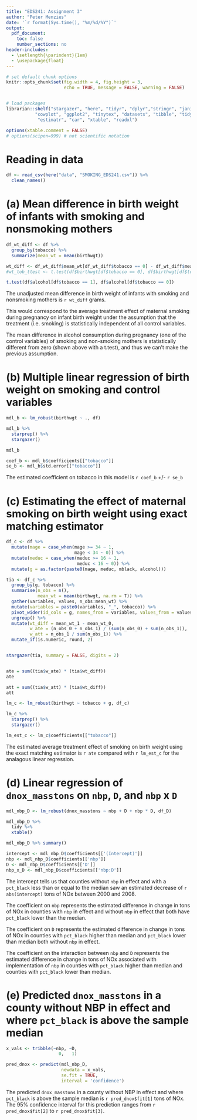 ```yaml
---
title: "EDS241: Assignment 3"
author: "Peter Menzies"
date: '`r format(Sys.time(), "%m/%d/%Y")`'
output: 
  pdf_document:
    toc: false
    number_sections: no
header-includes:
  - \setlength{\parindent}{1em}
  - \usepackage{float}
---
```


```r

# set default chunk options
knitr::opts_chunk$set(fig.width = 4, fig.height = 3, 
                      echo = TRUE, message = FALSE, warning = FALSE)


# load packages
librarian::shelf("stargazer", "here", "tidyr", "dplyr","stringr", "janitor", 
           "cowplot", "ggplot2", "tinytex", "datasets", "tibble", "tidyverse", 
            "estimatr", "car", "xtable", "readxl")

options(xtable.comment = FALSE)
# options(scipen=999) # not scientific notation
```

# Reading in data

```r
df <- read_csv(here("data", "SMOKING_EDS241.csv")) %>% 
  clean_names()
```

# (a) Mean difference in birth weight of infants with smoking and nonsmoking mothers

```r
df_wt_diff <- df %>% 
  group_by(tobacco) %>% 
  summarize(mean_wt = mean(birthwgt))

wt_diff <- df_wt_diff$mean_wt[df_wt_diff$tobacco == 0] - df_wt_diff$mean_wt[df_wt_diff$tobacco == 1]
#wt_tob_ttest <- t.test(df$birthwgt[df$tobacco == 0], df$birthwgt[df$tobacco == 1])
```

```r
t.test(df$alcohol[df$tobacco == 1], df$alcohol[df$tobacco == 0])
```

\noindent The unadjusted mean difference in birth weight of infants with smoking and nonsmoking mothers is `r wt_diff` grams.

\noindent This would correspond to the average treatment effect of maternal smoking during pregnancy on infant birth weight under the assumption that the treatment (i.e. smoking) is statistically independent of all control variables. 

\noindent The mean difference in alcohol consumption during pregnancy (one of the control variables) of smoking and non-smoking mothers is statistically different from zero (shown above with a t.test), and thus we can't make the previous assumption.


# (b) Multiple linear regression of birth weight on smoking and control variables

```r
mdl_b <- lm_robust(birthwgt ~ ., df)

mdl_b %>% 
  starprep() %>% 
  stargazer()
```

```r
mdl_b

coef_b <- mdl_b$coefficients[["tobacco"]]
se_b <- mdl_b$std.error[["tobacco"]]
```



\noindent The estimated coefficient on tobacco in this model is `r coef_b` +/- `r se_b`


# (c) Estimating the effect of maternal smoking on birth weight using exact matching estimator

```r
df_c <- df %>% 
  mutate(mage = case_when(mage >= 34 ~ 1,
                          mage < 34 ~ 0)) %>% 
  mutate(meduc = case_when(meduc >= 16 ~ 1,
                           meduc < 16 ~ 0)) %>% 
  mutate(g = as.factor(paste0(mage, meduc, mblack, alcohol)))
```

```r
tia <- df_c %>%
  group_by(g, tobacco) %>% 
  summarise(n_obs = n(),
            mean_wt = mean(birthwgt, na.rm = T)) %>%
  gather(variables, values, n_obs:mean_wt) %>% 
  mutate(variables = paste0(variables, "_", tobacco)) %>% 
  pivot_wider(id_cols = g, names_from = variables, values_from = values) %>% 
  ungroup() %>% 
  mutate(wt_diff = mean_wt_1 - mean_wt_0,
         w_ate = (n_obs_0 + n_obs_1) / (sum(n_obs_0) + sum(n_obs_1)),
         w_att = n_obs_1 / sum(n_obs_1)) %>% 
  mutate_if(is.numeric, round, 2)


stargazer(tia, summary = FALSE, digits = 2)


ate = sum((tia$w_ate) * (tia$wt_diff))
ate

att = sum((tia$w_att) * (tia$wt_diff))
att
```

```r
lm_c <- lm_robust(birthwgt ~ tobacco + g, df_c)

lm_c %>%
  starprep() %>% 
  stargazer()
```

```r
lm_est_c <- lm_c$coefficients[["tobacco"]] 
```


\noindent The estimated average treatment effect of smoking on birth weight using the exact matching estimator is `r ate` compared with `r lm_est_c` for the analagous linear regression.





# (d) Linear regression of `dnox_masstons` on `nbp`, `D`, and `nbp` x `D`

```r
mdl_nbp_D <- lm_robust(dnox_masstons ~ nbp + D + nbp * D, df_D)
```

```r
mdl_nbp_D %>% 
  tidy %>% 
  xtable()
```

```r
mdl_nbp_D %>% summary()
```

```r
intercept <- mdl_nbp_D$coefficients[['(Intercept)']]
nbp <- mdl_nbp_D$coefficients[['nbp']]
D <- mdl_nbp_D$coefficients[['D']]
nbp_x_D <- mdl_nbp_D$coefficients[['nbp:D']]
```

\noindent The intercept tells us that counties without `nbp` in effect and with a `pct_black` less than or equal to the median saw an estimated decrease of `r abs(intercept)` tons of NOx between 2000 and 2008. 

\noindent The coefficient on `nbp` represents the estimated difference in change in tons of NOx in counties with `nbp` in effect and without `nbp` in effect that both have `pct_black` lower than the median.

\noindent The coefficient on `D` represents the estimated difference in change in tons of NOx in counties with `pct_black` higher than median and `pct_black` lower than median both without `nbp` in effect.

\noindent The coefficient on the interaction between `nbp` and `D` represents the estimated difference in change in tons of NOx associated with implementation of `nbp` in counties with `pct_black` higher than median and counties with `pct_black` lower than median. 



# (e) Predicted `dnox_masstons` in a county without NBP in effect and where `pct_black` is above the sample median

```r
x_vals <- tribble(~nbp, ~D,
                    0,   1)

pred_dnox <- predict(mdl_nbp_D,
                     newdata = x_vals,
                     se.fit = TRUE,
                     interval = 'confidence')
```

The predicted `dnox_masstons` in a county without NBP in effect and where `pct_black` is above the sample median is `r pred_dnox$fit[1]` tons of NOx. The 95% confidence interval for this prediction ranges from `r pred_dnox$fit[2]` to `r pred_dnox$fit[3]`.



